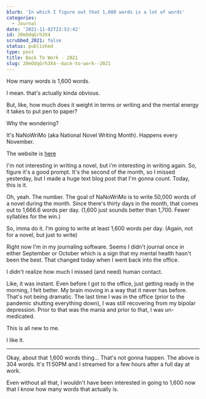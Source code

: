 ```yaml
---
blurb: 'In which I figure out that 1,600 words is a lot of words'
categories:
  - Journal
date: '2021-11-02T23:53:42'
id: 20eOdqGrh3X4
scrubbed_2021: false
status: published
type: post
title: Back To Work - 2021
slug: 20eOdqGrh3X4--back-to-work--2021
---
```


How many words is 1,600 words. 

I mean. that's actually kinda obvious. 

But, like, how much does it weight in terms or writing and the mental energy it takes to put pen to paper?

Why the wondering? 

It's NaNoWriMo (aka National Novel Writing Month). Happens every November. 

The website is [here](https://nanowrimo.org/)

I'm not interesting in writing a novel, but i'm interesting in writing again. So, figure it's a good prompt. It's the second of the month, so I missed yesterday, but I made a huge text blog post that I'm gonna count. Today, this is it.

Oh, yeah. The number. The goal of NaNoWriMo is to write 50,000 words of a novel during the month. Since there's thirty days in the month, that comes out to 1,666.6 words per day. (1,600 just  sounds better than 1,700. Fewer syllables for the win.)

So, imma do it. I'm going to write at least 1,600 words per day. (Again, not for a novel, but just to write)

Right now I'm in my journaling software. Seems I didn't journal once in either September or October which is a sign that my mental health hasn't been the best. That changed today when I went back into the office. 

I didn't realize how much I missed (and need) human contact. 

Like, it was instant. Even before I got to the office, just getting ready in the morning, I felt better. My brain moving in a way that it never has before. That's not being dramatic. The last time I was in the office (prior to the pandemic shutting everything down), I was still recovering from my bipolar depression. Prior to that was the mania and prior to that, I was un-medicated. 

This is all new to me. 

I like it. 

---

Okay, about that 1,600 words thing... That's not gonna happen. The above is 304 words. It's 11:50PM and I streamed for a few hours after a full day at work. 

Even without all that, I wouldn't have been interested in going to 1,600 now that I know how many words that actually is.
